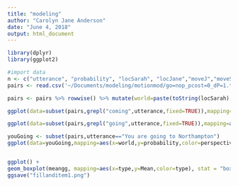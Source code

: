```yaml
---
title: "modeling"
author: "Carolyn Jane Anderson"
date: "June 4, 2018"
output: html_document
---
```


```r
library(dplyr)
library(ggplot2)
```

```r
#import data
n <- c("utterance", "probability", "locSarah", "locJane","moveJ","moveS","moveE","perspective")
pairs <- read.csv('~/Documents/modeling/motionmod/go=nop_pcost=0_dP=1.txt',header=FALSE,col.names=n,comment.char = "#")

pairs <- pairs %>% rowwise() %>% mutate(world=paste(toString(locSarah),toString(locJane),toString(moveJ),toString(moveS),toString(moveE)))
```

```r
ggplot(data=subset(pairs,grepl("coming",utterance,fixed=TRUE)),mapping=aes(x=world,y=probability,color=perspective)) + geom_point()
```

```r
ggplot(data=subset(pairs,grepl("going",utterance,fixed=TRUE)),mapping=aes(x=world,y=probability,color=perspective)) + geom_point()
```

```r
youGoing <- subset(pairs,utterance=="You are going to Northampton")
ggplot(data=youGoing,mapping=aes(x=world,y=probability,color=perspective)) + geom_point()
```

```r
```
```r
ggplot() + 
geom_boxplot(meangg, mapping=aes(x=type,y=Mean,color=type), stat = "boxplot",outlier.fill = NULL, outlier.shape = 19, outlier.size = 1.5,) + scale_y_continuous(name="Participant Mean") + scale_x_discrete(name="Condition",labels=c("item-day1" = "False control", "item-day2" = "True control", "item-nextday" = "Next Day","item-tomorrow"="Tomorrow","fill-bad"="False filler","fill-good"="True filler","fill-med"="Prag. subpar filler")) + guides(color=FALSE) + scale_color_manual(values=c("red","green","blue","#9900cc","#ff6600","#ffb84d","#FF8000")) +  geom_vline(xintercept=c(0,4.5), linetype="dotted")
ggsave("fillanditem1.png")
```
